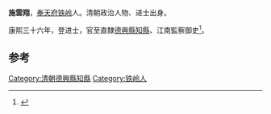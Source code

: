 '''施雲翔'''，[[奉天府|奉天府]][[铁岭|铁岭]]人。清朝政治人物、进士出身。

康熙三十六年，登进士，官至直隸[[德興縣|德興縣]][[知縣|知縣]]、江南監察御史<ref>{{cite book|editor=靳恩全|title=铁岭历史与文化|date=2001年12月|publisher=北京：中国文史出版社|isbn=7-5034-1191-0|pages=517|accessdate=2017-01-10}}</ref>。

==参考==
{{reflist}}
{{清朝人物小作品}}
{{康熙三十六年丁丑科殿試金榜}}
[[Category:清朝德興縣知縣|Category:清朝德興縣知縣]]
[[Category:铁岭人|Category:铁岭人]]
